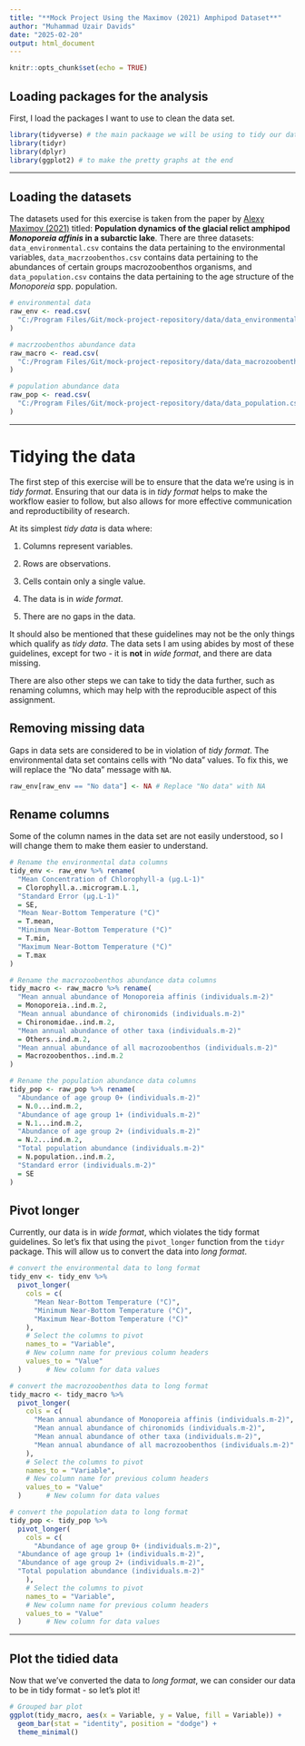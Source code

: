 ```yaml
---
title: "**Mock Project Using the Maximov (2021) Amphipod Dataset**"
author: "Muhammad Uzair Davids"
date: "2025-02-20"
output: html_document
---
```


```r
knitr::opts_chunk$set(echo = TRUE)
```

## **Loading packages for the analysis**
First, I load the packages I want to use to clean the data set. 

```r
library(tidyverse) # the main packaage we will be using to tidy our data
library(tidyr)
library(dplyr)
library(ggplot2) # to make the pretty graphs at the end
```

--- 

## **Loading the datasets**

The datasets used for this exercise is taken from the paper by [Alexy Maximov 
(2021)](https://doi.org/10.5061/dryad.0zpc866z6) titled: **Population dynamics 
of the glacial relict amphipod *Monoporeia affinis* in a subarctic lake**. 
There are three datasets: `data_environmental.csv` contains the data pertaining 
to the environmental variables, `data_macrzoobenthos.csv` contains data 
pertaining to the abundances of certain groups macrozoobenthos organisms, and
`data_population.csv` contains the data pertaining to the age structure of the 
*Monoporeia* spp. population. 

```r
# environmental data
raw_env <- read.csv(
  "C:/Program Files/Git/mock-project-repository/data/data_environmental.csv"
)

# macrzoobenthos abundance data
raw_macro <- read.csv(
  "C:/Program Files/Git/mock-project-repository/data/data_macrozoobenthos.csv"
) 

# population abundance data
raw_pop <- read.csv(
  "C:/Program Files/Git/mock-project-repository/data/data_population.csv"
)
```

---

# **Tidying the data**

The first step of this exercise will be to ensure that the data we're using is
in *tidy format*. Ensuring that our data is in *tidy format* helps to make the 
workflow easier to follow, but also allows for more effective communication and 
reproductibility of research. 

At its simplest *tidy data* is data where:

1. Columns represent variables.

2. Rows are observations.

3. Cells contain only a single value.

4. The data is in *wide format*.

5. There are no gaps in the data. 

It should also be mentioned that these guidelines may not be the only things
which qualify as *tidy data*. The data sets I am using abides by most of these 
guidelines, except for two - it is **not** in *wide format*, and there are data 
missing. 

There are also other steps we can take to tidy the data further, such as 
renaming columns, which may help with the reproducible aspect of this 
assignment.

## **Removing missing data**

Gaps in data sets are considered to be in violation of *tidy format*. The 
environmental data set contains cells with "No data" values. To fix this, we 
will replace the "No data" message with `NA`. 

```r
raw_env[raw_env == "No data"] <- NA # Replace "No data" with NA
```

## **Rename columns**

Some of the column names in the data set are not easily understood, so I 
will change them to make them easier to understand.

```r
# Rename the environmental data columns
tidy_env <- raw_env %>% rename(
  "Mean Concentration of Chlorophyll-a (µg.L-1)" 
  = Clorophyll.a..microgram.L.1,
  "Standard Error (µg.L-1)" 
  = SE,
  "Mean Near-Bottom Temperature (°C)" 
  = T.mean,
  "Minimum Near-Bottom Temperature (°C)" 
  = T.min,
  "Maximum Near-Bottom Temperature (°C)" 
  = T.max
)

# Rename the macrozoobenthos abundance data columns
tidy_macro <- raw_macro %>% rename(
  "Mean annual abundance of Monoporeia affinis (individuals.m-2)" 
  = Monoporeia..ind.m.2,
  "Mean annual abundance of chironomids (individuals.m-2)" 
  = Chironomidae..ind.m.2,
  "Mean annual abundance of other taxa (individuals.m-2)" 
  = Others..ind.m.2,
  "Mean annual abundance of all macrozoobenthos (individuals.m-2)" 
  = Macrozoobenthos..ind.m.2
)

# Rename the population abundance data columns
tidy_pop <- raw_pop %>% rename(
  "Abundance of age group 0+ (individuals.m-2)"
  = N.0...ind.m.2,
  "Abundance of age group 1+ (individuals.m-2)"
  = N.1...ind.m.2,
  "Abundance of age group 2+ (individuals.m-2)"
  = N.2...ind.m.2,
  "Total population abundance (individuals.m-2)"
  = N.population..ind.m.2,
  "Standard error (individuals.m-2)" 
  = SE
)

```

## **Pivot longer**

Currently, our data is in *wide format*, which violates the tidy format 
guidelines. So let's fix that using the `pivot_longer` function from the `tidyr` 
package. This will allow us to convert the data into *long format*.

```r
# convert the environmental data to long format
tidy_env <- tidy_env %>%
  pivot_longer(
    cols = c(
      "Mean Near-Bottom Temperature (°C)",
      "Minimum Near-Bottom Temperature (°C)",
      "Maximum Near-Bottom Temperature (°C)"
    ),
    # Select the columns to pivot
    names_to = "Variable",
    # New column name for previous column headers
    values_to = "Value"
  )      # New column for data values

# convert the macrozoobenthos data to long format
tidy_macro <- tidy_macro %>%
  pivot_longer(
    cols = c(
      "Mean annual abundance of Monoporeia affinis (individuals.m-2)",
      "Mean annual abundance of chironomids (individuals.m-2)",
      "Mean annual abundance of other taxa (individuals.m-2)",
      "Mean annual abundance of all macrozoobenthos (individuals.m-2)"
    ),
    # Select the columns to pivot
    names_to = "Variable",
    # New column name for previous column headers
    values_to = "Value"
  )      # New column for data values

# convert the population data to long format
tidy_pop <- tidy_pop %>%
  pivot_longer(
    cols = c(
      "Abundance of age group 0+ (individuals.m-2)",
  "Abundance of age group 1+ (individuals.m-2)",
  "Abundance of age group 2+ (individuals.m-2)",
  "Total population abundance (individuals.m-2)"
    ),
    # Select the columns to pivot
    names_to = "Variable",
    # New column name for previous column headers
    values_to = "Value"
  )      # New column for data values

```

---

## **Plot the tidied data**
Now that we've converted the data to *long format*, we can consider our data to
be in tidy format - so let's plot it!

```r
# Grouped bar plot
ggplot(tidy_macro, aes(x = Variable, y = Value, fill = Variable)) +
  geom_bar(stat = "identity", position = "dodge") +
  theme_minimal()

```


